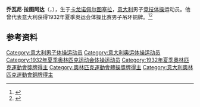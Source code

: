 {{NoteTA|G1=Sports}}
'''乔瓦尼·拉图阿达'''（{{lang-it|Giovanni Lattuada}}，{{bd|1905年|1月12日|1984年|4月16日}}），生于[[卡龙诺佩尔图塞拉|卡龙诺佩尔图塞拉]]，[[意大利|意大利]]男子[[竞技体操|竞技体操]]运动员。他曾代表意大利获得1932年夏季奥运会体操比赛男子吊环铜牌。<ref>{{Cite web|title=Giovanni LATTUADA|url=https://www.olympic.org/giovanni-lattuada|accessdate=2021-03-28|work=International Olympic Committee|archive-date=2017-03-27|archive-url=https://web.archive.org/web/20170327131644/https://www.olympic.org/giovanni-lattuada}}</ref><ref>{{cite web|url=https://www.olympedia.org/athletes/30506|title=Giovanni Lattuada|work=Olympedia|accessdate=2021-03-29|archive-date=2021-06-02|archive-url=https://web.archive.org/web/20210602230447/https://www.olympedia.org/athletes/30506}}</ref>

== 参考资料 ==
{{reflist}}

{{Authority control}}
{{DEFAULTSORT:Lattuada, Giovanni}}
[[Category:意大利男子体操运动员|Category:意大利男子体操运动员]]
[[Category:意大利奥运体操运动员|Category:意大利奥运体操运动员]]
[[Category:1932年夏季奥林匹克运动会体操运动员|Category:1932年夏季奥林匹克运动会体操运动员]]
[[Category:1932年夏季奧林匹克運動會獎牌得主|Category:1932年夏季奧林匹克運動會獎牌得主]]
[[Category:奧林匹克運動會體操獎牌得主|Category:奧林匹克運動會體操獎牌得主]]
[[Category:意大利奧林匹克運動會銅牌得主|Category:意大利奧林匹克運動會銅牌得主]]